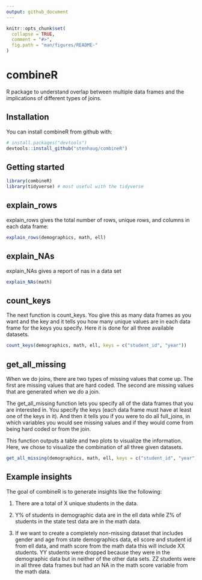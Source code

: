 ```yaml
---
output: github_document
---
```


<!-- README.md is generated from README.Rmd. Please edit that file -->

```r
knitr::opts_chunk$set(
  collapse = TRUE,
  comment = "#>",
  fig.path = "man/figures/README-"
)
```

# combineR

R package to understand overlap between multiple data frames and the implications of different types of joins.

## Installation

You can install combineR from github with:

```r
# install.packages("devtools")
devtools::install_github("stenhaug/combineR")
```

## Getting started

```r
library(combineR)
library(tidyverse) # most useful with the tidyverse
```

## explain_rows

explain_rows gives the total number of rows, unique rows, and columns in each data frame:

```r
explain_rows(demographics, math, ell)
```

## explain_NAs

explain_NAs gives a report of nas in a data set

```r
explain_NAs(math)
```

## count_keys

The next function is count_keys. You give this as many data frames as you want and the key and it tells you how many unique values are in each data frame for the keys you specify. Here it is done for all three available datasets.

```r
count_keys(demographics, math, ell, keys = c("student_id", "year"))
```

## get_all_missing

When we do joins, there are two types of missing values that come up. The first are missing values that are hard coded. The second are missing values that are generated when we do a join. 

The get_all_missing function lets you specify all of the data frames that you are interested in. You specify the keys (each data frame must have at least one of the keys in it). And then it tells you if you were to do all full_joins, in which variables you would see missing values and if they would come from being hard coded or from the join. 

This function outputs a table and two plots to visualize the information. Here, we chose to visualize the combination of all three given datasets.

```r
get_all_missing(demographics, math, ell, keys = c("student_id", "year"))
```

## Example insights

The goal of combineR is to generate insights like the following:

1. There are a total of X unique students in the data.

1. Y% of students in demographic data are in the ell data while Z% of students in the state test data are in the math data. 

1. If we want to create a completely non-missing dataset that includes gender and age from state demographics data, ell score and student id from ell data, and math score from the math data this will include XX students. YY students were dropped because they were in the demographic data but in neither of the other data sets.
ZZ students were in all three data frames but had an NA in the math score variable from the math data.